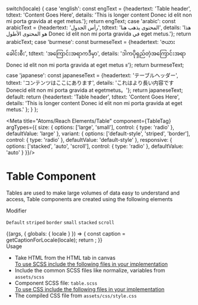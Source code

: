 

  switch(locale) {
    case 'english': const engText = {headertext: 'Table header', tdtext: 'Content Goes Here', details: 'This is longer content Donec id elit non mi porta gravida at eget metus.'}; return engText;
    case 'arabic': const arabicText = {headertext: 'رأس الجدول', tdtext: 'المحتوى يذهب هنا', details: 'هذا هو المحتوى الأطول Donec id elit non mi porta gravida في eget metus.'}; return arabicText;
    case 'burmese': const burmeseText = {headertext: 'ဇယားခေါင်းစီး', tdtext: 'အကြောင်းအရာကဒီမှာ', details: 'ဒါကပိုရှည်တဲ့အကြောင်းအရာ Donec id elit non mi porta gravida at eget metus ။'}; return burmeseText;
    case 'japanese': const japaneseText = {headertext: 'テーブルヘッダー', tdtext: 'コンテンツはここにあります', details: 'これはより長い内容ですDonecid elit non mi porta gravida at egetmetus。'}; return japaneseText;
    default:
      return {headertext: 'Table header', tdtext: 'Content Goes Here', details: 'This is longer content Donec id elit non mi porta gravida at eget metus.' };
  }
};

<Meta title="Atoms/Reach Elements/Table" component={TableTag}
  argTypes={{
    size: {
        options: ['large', 'small'],
        control: { type: 'radio' },
        defaultValue: 'large'
    },
    variant: {
        options: ['default-style', 'striped', 'border'],
        control: { type: 'radio' },
        defaultValue: 'default-style'
    },
    responsive: {
        options: ['stacked', 'auto', 'scroll'],
        control: { type: 'radio' },
        defaultValue: 'auto'
    }
  }}/>

<style>{`
  .subheading {
    font-weight: 700;
    font-size: 18px;
    color: #666;
    line-height: 24px;
    margin-bottom: 12px;
    margin-top: 40px;
  }
  .css-1sy7267 {
    margin: 10px 0;
  }
`}</style>

# Table Component

Tables are used to make large volumes of data easy to understand and access, Table components are created using the following elements

<div classname="subheading">Modifier</div>

<code>Default</code> <code>striped</code> <code>border</code> <code>small</code> <code>stacked</code> <code>scroll</code>


<Story name="Table">
  {(args, { globals: { locale } }) => {
    const caption = getCaptionForLocale(locale);
    return <TableTag text={caption.headertext} tdtext={caption.tdtext} details={caption.details} {...args} ></TableTag>;
  }}
</Story>

<div className="subheading">Usage</div>
<ul>
<li>Take HTML from the HTML tab in canvas</li>
<u>To use SCSS include the following files in your implementation</u>
<li>Include the common SCSS files like normalize, variables from <code>assets/scss</code></li>
<li>Component SCSS file: <code>table.scss</code></li>
<u>To use CSS include the following files in your implementation</u>
<li>The compiled CSS file from <code>assets/css/style.css</code></li>
</ul>
